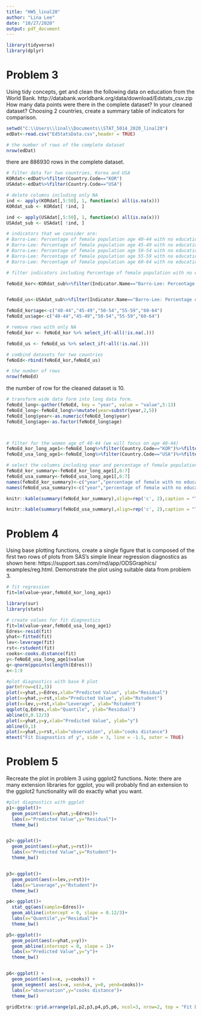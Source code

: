 ```yaml
---
title: "HW5_linal20"
author: "Lina Lee"
date: "10/27/2020"
output: pdf_document
---
```

```r
library(tidyverse)
library(dplyr)
```

# Problem 3
Using tidy concepts, get and clean the following data on education from the World Bank.
http://databank.worldbank.org/data/download/Edstats_csv.zip
How many data points were there in the complete dataset? In your cleaned dataset?
Choosing 2 countries, create a summary table of indicators for comparison.

```r

setwd("C:\\Users\\linal\\Documents\\STAT_5014_2020_linal20")
edDat<-read.csv("EdStatsData.csv",header = TRUE)

# the number of rows of the complete dataset
nrow(edDat)
```
there are 886930 rows in the complete dataset.

```r
# filter data for two countries, Korea and USA
KORdat<-edDat%>%filter(Country.Code=="KOR")
USAdat<-edDat%>%filter(Country.Code=="USA")

# delete columns including only NA
ind <- apply(KORdat[,5:50], 1, function(x) all(is.na(x)))
KORdat_sub <- KORdat[ !ind, ]

ind <- apply(USAdat[,5:50], 1, function(x) all(is.na(x)))
USAdat_sub <- USAdat[ !ind, ]

# indicators that we consider are:
# Barro-Lee: Percentage of female population age 40-44 with no education
# Barro-Lee: Percentage of female population age 45-49 with no education
# Barro-Lee: Percentage of female population age 50-54 with no education
# Barro-Lee: Percentage of female population age 55-59 with no education
# Barro-Lee: Percentage of female population age 60-64 with no education

# filter indicators including Percentage of female population with no education

feNoEd_kor<-KORdat_sub%>%filter(Indicator.Name=="Barro-Lee: Percentage of female population age 40-44 with no education" | Indicator.Name=="Barro-Lee: Percentage of female population age 45-49 with no education"| Indicator.Name=="Barro-Lee: Percentage of female population age 50-54 with no education"| Indicator.Name=="Barro-Lee: Percentage of female population age 55-59 with no education" | Indicator.Name== "Barro-Lee: Percentage of female population age 60-64 with no education")


feNoEd_us<-USAdat_sub%>%filter(Indicator.Name=="Barro-Lee: Percentage of female population age 40-44 with no education" | Indicator.Name=="Barro-Lee: Percentage of female population age 45-49 with no education"| Indicator.Name=="Barro-Lee: Percentage of female population age 50-54 with no education"| Indicator.Name=="Barro-Lee: Percentage of female population age 55-59 with no education" | Indicator.Name== "Barro-Lee: Percentage of female population age 60-64 with no education")

feNoEd_kor$age<-c("40-44","45-49","50-54","55-59","60-64")
feNoEd_us$age<-c("40-44","45-49","50-54","55-59","60-64")
```


```r
# remove rows with only NA
feNoEd_kor <- feNoEd_kor %>% select_if(~all(!is.na(.)))

feNoEd_us <- feNoEd_us %>% select_if(~all(!is.na(.)))
```

```r
# combind datasets for two countries
feNoEd<-rbind(feNoEd_kor,feNoEd_us)

# the number of rows
nrow(feNoEd)
```
the number of row for the cleaned dataset is 10.

```r
# transform wide data form into long data form.
feNoEd_long<-gather(feNoEd, key = "year", value = "value",5:13)
feNoEd_long<-feNoEd_long%>%mutate(year=substr(year,2,5))
feNoEd_long$year<-as.numeric(feNoEd_long$year)
feNoEd_long$age<-as.factor(feNoEd_long$age)



# filter for the women age of 40-44 (we will focus on age 40-44)
feNoEd_kor_long_age1<-feNoEd_long%>%filter(Country.Code=="KOR")%>%filter(age=="40-44")
feNoEd_usa_long_age1<-feNoEd_long%>%filter(Country.Code=="USA")%>%filter(age=="40-44")

# select the columns including year and percentage of female population with no education
feNoEd_kor_summary<-feNoEd_kor_long_age1[,6:7]
feNoEd_usa_summary<-feNoEd_usa_long_age1[,6:7]
names(feNoEd_kor_summary)<-c("year","percentage of female with no education")
names(feNoEd_usa_summary)<-c("year","percentage of female with no education")
```

```r

knitr::kable(summary(feNoEd_kor_summary),align=rep('c', 2),caption = "The summary of 	percentage of female with age of 40-44 with no education in Korea")
```

```r
knitr::kable(summary(feNoEd_usa_summary),align=rep('c', 2),caption = "The summary of 	percentage of female  with age of 40-44 with no education in USA")
```

# Problem 4
Using base plotting functions, create a single figure that is composed of the first two rows of plots from
SAS’s simple linear regression diagnostics as shown here: https://support.sas.com/rnd/app/ODSGraphics/
examples/reg.html. Demonstrate the plot using suitable data from problem 3.

```r
# fit regression
fit=lm(value~year,feNoEd_kor_long_age1)
```

```r

library(sur)
library(stats)

# create values for fit diagnostics
fit=lm(value~year,feNoEd_usa_long_age1)
Edres<-resid(fit)
yhat<-fitted(fit)
lev<-leverage(fit)
rst<-rstudent(fit)
cooks<-cooks.distance(fit)
y<-feNoEd_usa_long_age1$value
q<-qnorm(ppoints(length(Edres)))
x<-1:9
```


```r
#plot diagnostics with base R plot
par(mfrow=c(2,3))
plot(x=yhat,y=Edres,xlab="Predicted Value", ylab="Residual")
plot(x=yhat,y=rst,xlab="Predicted Value", ylab="Rstudent")
plot(x=lev,y=rst,xlab="Leverage", ylab="Rstudent")
qqplot(q,Edres,xlab="Quantile", ylab="Residual")
abline(0,0.12/3)
plot(x=yhat,y=y,xlab="Predicted Value", ylab="y")
abline(0,1)
plot(x=yhat,y=rst,xlab="observation", ylab="cooks distance")
mtext("Fit Diagnostics of y", side = 3, line = -1.5, outer = TRUE)
```

# Problem 5
Recreate the plot in problem 3 using ggplot2 functions. Note: there are many extension libraries for ggplot,
you will probably find an extension to the ggplot2 functionality will do exactly what you want.
```r
#plot diagnostics with ggplot
p1<-ggplot()+
  geom_point(aes(x=yhat,y=Edres))+
  labs(x="Predicted Value",y="Residual")+
  theme_bw()


p2<-ggplot()+
  geom_point(aes(x=yhat,y=rst))+
  labs(x="Predicted Value",y="Rstudent")+
  theme_bw()


p3<-ggplot()+
  geom_point(aes(x=lev,y=rst))+
  labs(x="Leverage",y="Rstudent")+
  theme_bw()

p4<-ggplot()+
  stat_qq(aes(sample=Edres))+
  geom_abline(intercept = 0, slope = 0.12/3)+
  labs(x="Quantile",y="Residual")+
  theme_bw()

p5<-ggplot()+
  geom_point(aes(x=yhat,y=y))+
  geom_abline(intercept = 0, slope = 1)+
  labs(x="Predicted Value",y="y")+
  theme_bw()


p6<-ggplot() +
  geom_point(aes(x=x, y=cooks)) + 
  geom_segment( aes(x=x, xend=x, y=0, yend=cooks))+
  labs(x="observation",y="cooks distance")+
  theme_bw()
  
gridExtra::grid.arrange(p1,p2,p3,p4,p5,p6, ncol=3, nrow=2, top = "Fit Diagnostics of y")
```

